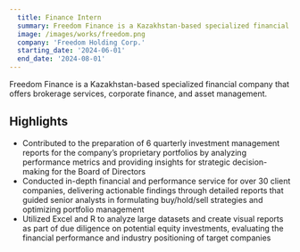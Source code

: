 ```yaml
---
  title: Finance Intern
  summary: Freedom Finance is a Kazakhstan-based specialized financial company that offers brokerage services, corporate finance, and asset management.
  image: /images/works/freedom.png
  company: 'Freedom Holding Corp.'
  starting_date: '2024-06-01'
  end_date: '2024-08-01'
---
```

Freedom Finance is a Kazakhstan-based specialized financial company that offers brokerage services, corporate finance, and asset management.

## Highlights

- Contributed to the preparation of 6 quarterly investment management reports for the company’s proprietary portfolios by analyzing performance metrics and providing insights for strategic decision-making for the Board of Directors
- Conducted in-depth financial and performance service for over 30 client companies, delivering actionable findings through detailed reports that guided senior analysts in formulating buy/hold/sell strategies and optimizing portfolio management
- Utilized Excel and R to analyze large datasets and create visual reports as part of due diligence on potential equity investments, evaluating the financial performance and industry positioning of target companies
